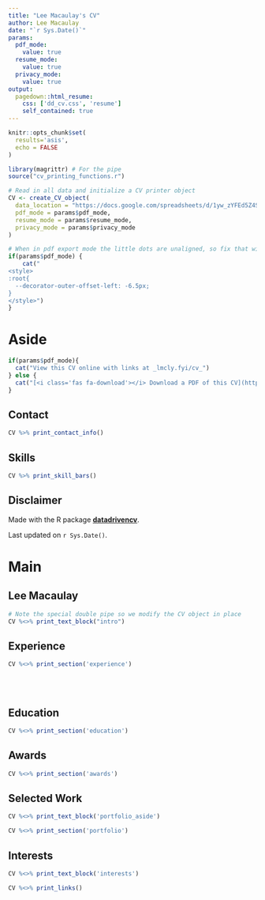 ```yaml
---
title: "Lee Macaulay's CV"
author: Lee Macaulay
date: "`r Sys.Date()`"
params:
  pdf_mode:
    value: true
  resume_mode:
    value: true
  privacy_mode:
    value: true
output:
  pagedown::html_resume:
    css: ['dd_cv.css', 'resume']
    self_contained: true
---
```


```r
knitr::opts_chunk$set(
  results='asis', 
  echo = FALSE
)

library(magrittr) # For the pipe
source("cv_printing_functions.r")

# Read in all data and initialize a CV printer object
CV <- create_CV_object(
  data_location = "https://docs.google.com/spreadsheets/d/1yw_zYFEd5Z4St_4stg3nsoPxfp_5F0WorbAO041igos/edit?usp=sharing",  
  pdf_mode = params$pdf_mode,
  resume_mode = params$resume_mode,
  privacy_mode = params$privacy_mode
)

```


```r
# When in pdf export mode the little dots are unaligned, so fix that with some conditional CSS.
if(params$pdf_mode) {
    cat("
<style>
:root{
  --decorator-outer-offset-left: -6.5px;
}
</style>")
}
```


Aside
================================================================================


```r
if(params$pdf_mode){
  cat("View this CV online with links at _lmcly.fyi/cv_")
} else {
  cat("[<i class='fas fa-download'></i> Download a PDF of this CV](https://github.com/leemacaulay/cv/raw/master/cv.pdf)")
}
```

Contact {#contact}
--------------------------------------------------------------------------------

```r
CV %>% print_contact_info()
```



Skills {#skills}
--------------------------------------------------------------------------------

```r
CV %>% print_skill_bars()
```



Disclaimer {#disclaimer}
--------------------------------------------------------------------------------

Made with the R package [**datadrivencv**](https://github.com/nstrayer/datadrivencv). 

Last updated on `r Sys.Date()`.



Main
================================================================================

Lee Macaulay {#title}
--------------------------------------------------------------------------------

```r
# Note the special double pipe so we modify the CV object in place
CV %<>% print_text_block("intro") 
```


Experience {data-icon=suitcase}
--------------------------------------------------------------------------------


```r
CV %<>% print_section('experience')
```

<!-- These breaks just force a new page so section doesnt get cut off -->

<br>
<br>

Education {data-icon=graduation-cap data-concise=true}
--------------------------------------------------------------------------------

```r
CV %<>% print_section('education')
```



Awards {data-icon=trophy}
--------------------------------------------------------------------------------

```r
CV %<>% print_section('awards')
```



Selected Work {data-icon=microphone}
--------------------------------------------------------------------------------

::: aside
```r
CV %<>% print_text_block('portfolio_aside')
```
:::

```r
CV %<>% print_section('portfolio')
```


Interests {data-icon=gamepad .no-timeline} 
--------------------------------------------------------------------------------

```r
CV %<>% print_text_block('interests')
```



```r
CV %<>% print_links()
```


